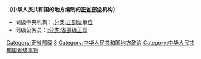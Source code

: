 '''（中华人民共和国的地方编制的[[:分类:正省部级|正省部级]]机构）'''
*同级中央机构：[[:分类:正部级单位|:分类:正部级单位]]
*同级公务员：[[:分类:省部级正职|:分类:省部级正职]]

[[Category:正省部级|Category:正省部级]]
[[Category:单位行政级别|3]]
[[Category:中华人民共和国地方政治|Category:中华人民共和国地方政治]]
[[Category:中华人民共和国省级事物|Category:中华人民共和国省级事物]]